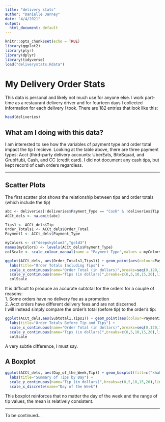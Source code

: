 ---
title: "delivery stats"
author: "Danielle Janney"
date: "4/4/2021"
output:
  html_document: default
---
```{r setup, include=FALSE}
knitr::opts_chunk$set(echo = TRUE)
library(ggplot2)
library(plyr)
library(dplyr)
library(tidyverse)
load("deliverystats.Rdata")
```

# My Delivery Order Stats

This data is personal and likely not much use for anyone else. I work part-time as a restaurant delivery driver and for fourteen days I collected information for each delivery I took. There are 182 entries that look like this:

```{r deliveries head, echo=FALSE}
head(deliveries)
```

## What am I doing with this data?

I am interested to see how the variables of payment type and order total impact the tip I recieve. Looking at the table above, there are three payment types: Acct (third-party delivery accounts: UberEats, BiteSquad, and GrubHub), Cash, and CC (credit card). I did not document any cash tips, but kept record of cash orders regardless.  

***  
  
## Scatter Plots

The first scatter plot shows the relationship between tips and order totals (which include the tip)

```{r ggplot1, echo=FALSE, warning=FALSE}
abc <- deliveries[!deliveries$Payment_Type == "Cash" & !deliveries$Tip == "NA", ]
ACCt_dels <- na.omit(abc)

Tips1 <- ACCt_dels$Tip
Order_Totals1 <- ACCt_dels$Order_Total
Payment1 <- ACCt_dels$Payment_Type

myColors <- c("deepskyblue3","gold3")
names(myColors) <- levels(ACCt_dels$Payment_Type)
colScale <- scale_colour_manual(name = "Payment Type",values = myColors)

ggplot(ACCt_dels, aes(Order_Totals1,Tips1)) + geom_point(aes(colour=Payment1)) +
  labs(title="Order Totals Including Tips") +
  scale_x_continuous(name="Order Total (in dollars)",breaks=seq(0,120,10),limits=c(0,100)) +
  scale_y_continuous(name="Tips (in dollars)",breaks=c(0,5,10,15,20),limits=c(0,20)) +
  colScale
```

It is difficult to produce an accurate subtotal for the orders for a couple of reasons:  
1. Some orders have no delivery fee as a promotion  
2. Acct orders have different delivery fees and are not discerned  
I will instead simply compare the order's total (before tip) to the order's tip:

```{r ggplot 2, echo=FALSE, warning=FALSE}
ggplot(ACCt_dels,aes(Subtotal1,Tips1)) + geom_point(aes(colour=Payment1)) +
  labs(title="Order Totals Before Tip and Tips") +
  scale_x_continuous(name="Order Total (in dollars)",breaks=seq(0,120,10),limits=c(0,100)) +
  scale_y_continuous(name="Tips (in dollars)",breaks=c(0,5,10,15,20),limits=c(0,20)) +
  colScale

```

A very subtle difference, I must say.

## A Boxplot

```{r boxplot, echo=FALSE, warning=FALSE}
ggplot(ACCt_dels, aes(Day_of_the_Week,Tip)) + geom_boxplot(fill=c("khaki","darkolivegreen1","lightcyan3","lavender","mistyrose")) +
  labs(title="Summary of Tips by Day") +
  scale_y_continuous(name="Tip (in dollars)",breaks=c(0,5,10,15,20),limits=c(0,20)) +
  scale_x_discrete(name="Day of the Week")
```

This boxplot reinforces that no matter the day of the week and the range of tip values, the mean is relatively consistent.

***

To be continued...
